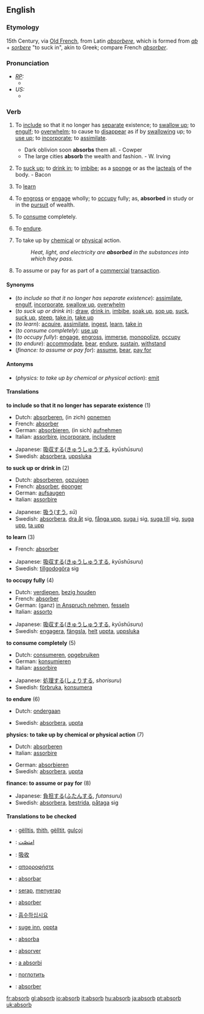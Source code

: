 ==English==

===Etymology===
15th Century, via [[Old French]], from Latin ''[[absorbere]]'', which is formed from ''[[ab]]'' + ''[[sorbere]]'' "to suck in", akin to Greek; compare French ''[[absorber]]''.

===Pronunciation===
* ''[[RP]]:''
** {{IPA|/əbˈzɔːb/; /əbˈsɔːb/}}
* ''US:''
** {{IPA|/æbˈzɔːrb/; /æbˈsɔːrb/}}

===Verb===
{{en-verb}}

# {{transitive}} To [[include]] so that it no longer has [[separate]] existence; to [[swallow up]]; to [[engulf]]; to [[overwhelm]]; to cause to [[disappear]] as if by [[swallowing]] up; to [[use up]]; to [[incorporate]]; to [[assimilate]].
#* Dark oblivion soon '''absorbs''' them all. - Cowper
#* The large cities '''absorb''' the wealth and fashion. - W. Irving
# {{transitive}} To [[suck up]]; to [[drink in]]; to [[imbibe]]; as a [[sponge]] or as the [[lacteals]] of the body. - Bacon
# {{transitive}} To [[learn]]
# {{transitive}} To [[engross]] or [[engage]] wholly; to [[occupy]] fully; as, '''absorbed''' in study or in the [[pursuit]] of wealth.
# {{transitive}} To [[consume]] completely.
# {{transitive}} To [[endure]].
# {{transitive}} {{physics}} To take up by [[chemical]] or [[physical]] action.
#: ''Heat, light, and electricity are '''absorbed''' in the substances into which they pass.''
# {{transitive}} {{finance}} To assume or pay for as part of a [[commercial]] [[transaction]].

====Synonyms====
*(''to include so that it no longer has separate existence''): [[assimilate]], [[engulf]], [[incorporate]], [[swallow up]], [[overwhelm]]
*(''to suck up or drink in''): [[draw]], [[drink in]], [[imbibe]], [[soak up]], [[sop up]], [[suck]], [[suck up]], [[steep]], [[take in]], [[take up]]
*(''to learn''): [[acquire]], [[assimilate]], [[ingest]], [[learn]], [[take in]]
*(''to consume completely''): [[use up]]
*(''to occupy fully''): [[engage]], [[engross]], [[immerse]], [[monopolize]], [[occupy]]
*(''to endure''): [[accommodate]], [[bear]], [[endure]], [[sustain]], [[withstand]]
*(''finance: to assume or pay for''): [[assume]], [[bear]], [[pay for]]

====Antonyms====
*(''physics: to take up by chemical or physical action''): [[emit]]

====Translations====
'''to include so that it no longer has separate existence''' (1)
{{top}}
*Dutch: [[absorberen]], (in zich) [[opnemen]]
*French: [[absorber]]
*German: [[absorbieren]], (in sich) [[aufnehmen]]
*Italian: [[assorbire]], [[incorporare]], [[includere]]
{{mid}}
*Japanese: [[吸収する]]([[きゅうしゅう]]する, ''kyūshūsuru'')
*Swedish: [[absorbera]], [[uppsluka]]
{{bottom}}

'''to suck up or drink in''' (2)
{{top}}
*Dutch: [[absorberen]], [[opzuigen]]
*French: [[absorber]], [[éponger]]
*German: [[aufsaugen]]
*Italian: [[assorbire]]
{{mid}}
*Japanese: [[吸う]]([[すう]], ''sū'')
*Swedish: [[absorbera]], [[dra åt]] sig, [[fånga upp]], [[suga i]] sig, [[suga till]] sig, [[suga upp]], [[ta upp]]
{{bottom}}

'''to learn''' (3)
{{top}}
*French: [[absorber]]
{{mid}}
*Japanese: [[吸収する]]([[きゅうしゅう]]する, ''kyūshūsuru'')
*Swedish: [[tillgodogöra]] sig
{{bottom}}

'''to occupy fully''' (4)
{{top}}
*Dutch: [[verdiepen]], [[bezig houden]]
*French: [[absorber]]
*German: (ganz) [[in Anspruch nehmen]], [[fesseln]]
*Italian: [[assorto]]
{{mid}}
*Japanese: [[吸収する]]([[きゅうしゅう]]する, ''kyūshūsuru'')
*Swedish: [[engagera]], [[fängsla]], [[helt]] [[uppta]], [[uppsluka]]
{{bottom}}

'''to consume completely''' (5)
{{top}}
*Dutch: [[consumeren]], [[opgebruiken]]
*German: [[konsumieren]]
*Italian: [[assorbire]]
{{mid}}
*Japanese: [[処理する]]([[しょり]]する, ''shorisuru'')
*Swedish: [[förbruka]], [[konsumera]]
{{bottom}}

'''to endure''' (6)
{{top}}
*Dutch: [[ondergaan]]
{{mid}}
*Swedish: [[absorbera]], [[uppta]]
{{bottom}}

'''physics: to take up by chemical or physical action''' (7)
{{top}}
*Dutch: [[absorberen]]
*Italian: [[assorbire]] 
{{mid}}
*German: [[absorbieren]]
*Swedish: [[absorbera]], [[uppta]]
{{bottom}}

'''finance: to assume or pay for''' (8)
{{top}}
{{mid}}
*Japanese: [[負担する]]([[ふたん]]する, ''futansuru'')
*Swedish: [[absorbera]], [[bestrida]], [[påtaga]] sig
{{bottom}}

====Translations to be checked====
{{checktrans}}
*{{ttbc|Albanian}}: [[gëlltis]], [[thith]], [[gëlltit]], [[gulçoj]]
*{{ttbc|Arabic}}: [[امتصّت]]
*{{ttbc|Chinese}}: [[吸收]]
*{{ttbc|Greek}}: [[απορροφήστε]]
*{{ttbc|Ido}}: [[absorbar]]
*{{ttbc|Indonesian}}: [[serap]], [[serap|menyerap]]
*{{ttbc|Interlingua}}: [[absorber]]
*{{ttbc|Korean}}: [[흡수하십시요]]
*{{ttbc|Norwegian}}: [[suge inn]], [[oppta]]
*{{ttbc|Novial}}: [[absorba]]
*{{ttbc|Portuguese}}: [[absorver]]
*{{ttbc|Romanian}}: [[a absorbi]]
*{{ttbc|Russian}}: [[поглотить]]
*{{ttbc|Spanish}}: [[absorber]]

[[fr:absorb]]
[[gl:absorb]]
[[io:absorb]]
[[it:absorb]]
[[hu:absorb]]
[[ja:absorb]]
[[pt:absorb]]
[[uk:absorb]]
